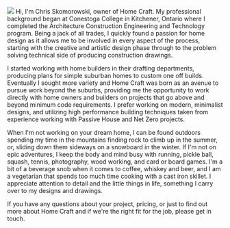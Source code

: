 
<PageTitle title="About" />

![ ](../images/me.jpg)
Hi, I'm Chris Skomorowski, owner of Home Craft. My professional background began at Conestoga College in Kitchener, Ontario where I completed the Architecture Construction Engineering and Technology program. Being a jack of all trades, I quickly found a passion for home design as it allows me to be involved in every aspect of the process, starting with the creative and artistic design phase through to the problem solving technical side of producing construction drawings.

I started working with home builders in their drafting departments, producing plans for simple suburban homes to custom one off builds. Eventually I sought more variety and Home Craft was born as an avenue to pursue work beyond the suburbs, providing me the opportunity to work directly with home owners and builders on projects that go above and beyond minimum code requirements. I prefer working on modern, minimalist designs, and utilizing high performance building techniques taken from experience working with Passive House and Net Zero projects.

When I'm not working on your dream home, I can be found outdoors spending my time in the mountains finding rock to climb up in the summer, or, sliding down them sideways on a snowboard in the winter. If I'm not on epic adventures, I keep the body and mind busy with running, pickle ball, squash, tennis, photography, wood working, and card or board games. I'm a bit of a beverage snob when it comes to coffee, whiskey and beer, and I am a vegetarian that spends too much time cooking with a cast iron skillet. I appreciate attention to detail and the little things in life, something I carry over to my designs and drawings.

If you have any questions about your project, pricing, or just to find out more about Home Craft and if we're the right fit for the job, please get in touch.

